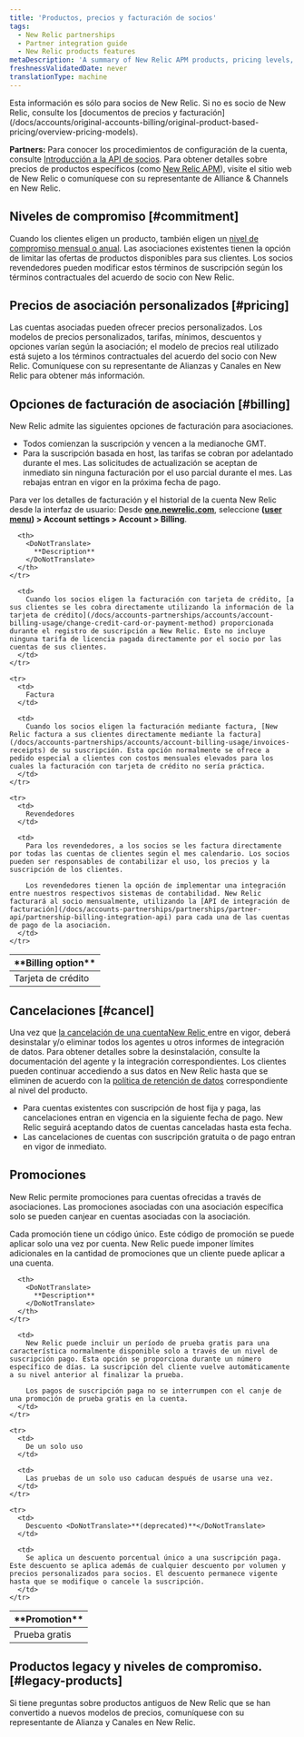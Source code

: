 ```yaml
---
title: 'Productos, precios y facturación de socios'
tags:
  - New Relic partnerships
  - Partner integration guide
  - New Relic products features
metaDescription: 'A summary of New Relic APM products, pricing levels, and billing options for partners and their customers.'
freshnessValidatedDate: never
translationType: machine
---
```


<Callout variant="important">
  Esta información es sólo para socios de New Relic. Si no es socio de New Relic, consulte los [documentos de precios y facturación](/docs/accounts/original-accounts-billing/original-product-based-pricing/overview-pricing-models).
</Callout>

<DoNotTranslate>**Partners:**</DoNotTranslate> Para conocer los procedimientos de configuración de la cuenta, consulte [Introducción a la API de socios](/docs/new-relic-partnerships/partner-integration-guide/partner-account-maintenance/partner-api). Para obtener detalles sobre precios de productos específicos (como [New Relic APM](http://newrelic.com/application-monitoring/pricing)), visite el sitio web de New Relic o comuníquese con su representante de Alliance & Channels en New Relic.

## Niveles de compromiso [#commitment]

Cuando los clientes eligen un producto, también eligen un [nivel de compromiso mensual o anual](/docs/accounts-partnerships/accounts/account-billing-usage/account-pricing-billing-options). Las asociaciones existentes tienen la opción de limitar las ofertas de productos disponibles para sus clientes. Los socios revendedores pueden modificar estos términos de suscripción según los términos contractuales del acuerdo de socio con New Relic.

## Precios de asociación personalizados [#pricing]

Las cuentas asociadas pueden ofrecer precios personalizados. Los modelos de precios personalizados, tarifas, mínimos, descuentos y opciones varían según la asociación; el modelo de precios real utilizado está sujeto a los términos contractuales del acuerdo del socio con New Relic. Comuníquese con su representante de Alianzas y Canales en New Relic para obtener más información.

## Opciones de facturación de asociación [#billing]

New Relic admite las siguientes opciones de facturación para asociaciones.

* Todos comienzan la suscripción y vencen a la medianoche GMT.
* Para la suscripción basada en host, las tarifas se cobran por adelantado durante el mes. Las solicitudes de actualización se aceptan de inmediato sin ninguna facturación por el uso parcial durante el mes. Las rebajas entran en vigor en la próxima fecha de pago.

Para ver los detalles de facturación y el historial de la cuenta New Relic desde la interfaz de usuario: Desde <DoNotTranslate>**[one.newrelic.com](https://one.newrelic.com/all-capabilities)**</DoNotTranslate>, seleccione <DoNotTranslate>**([user menu](/docs/accounts/accounts-billing/general-account-settings/intro-account-settings)) > Account settings > Account > Billing**</DoNotTranslate>.

<table>
  <thead>
    <tr>
      <th width={200}>
        <DoNotTranslate>
          **Billing option**
        </DoNotTranslate>
      </th>

      <th>
        <DoNotTranslate>
          **Description**
        </DoNotTranslate>
      </th>
    </tr>
  </thead>

  <tbody>
    <tr>
      <td>
        Tarjeta de crédito
      </td>

      <td>
        Cuando los socios eligen la facturación con tarjeta de crédito, [a sus clientes se les cobra directamente utilizando la información de la tarjeta de crédito](/docs/accounts-partnerships/accounts/account-billing-usage/change-credit-card-or-payment-method) proporcionada durante el registro de suscripción a New Relic. Esto no incluye ninguna tarifa de licencia pagada directamente por el socio por las cuentas de sus clientes.
      </td>
    </tr>

    <tr>
      <td>
        Factura
      </td>

      <td>
        Cuando los socios eligen la facturación mediante factura, [New Relic factura a sus clientes directamente mediante la factura](/docs/accounts-partnerships/accounts/account-billing-usage/invoices-receipts) de su suscripción. Esta opción normalmente se ofrece a pedido especial a clientes con costos mensuales elevados para los cuales la facturación con tarjeta de crédito no sería práctica.
      </td>
    </tr>

    <tr>
      <td>
        Revendedores
      </td>

      <td>
        Para los revendedores, a los socios se les factura directamente por todas las cuentas de clientes según el mes calendario. Los socios pueden ser responsables de contabilizar el uso, los precios y la suscripción de los clientes.

        Los revendedores tienen la opción de implementar una integración entre nuestros respectivos sistemas de contabilidad. New Relic facturará al socio mensualmente, utilizando la [API de integración de facturación](/docs/accounts-partnerships/partnerships/partner-api/partnership-billing-integration-api) para cada una de las cuentas de pago de la asociación.
      </td>
    </tr>
  </tbody>
</table>

## Cancelaciones [#cancel]

Una vez que [la cancelación de una cuentaNew Relic ](/docs/accounts-partnerships/accounts/account-maintenance/cancel-or-delete-your-new-relic-account)entre en vigor, deberá desinstalar y/o eliminar todos los agentes u otros informes de integración de datos. Para obtener detalles sobre la desinstalación, consulte la documentación del agente y la integración correspondientes. Los clientes pueden continuar accediendo a sus datos en New Relic hasta que se eliminen de acuerdo con la [política de retención de datos](/docs/accounts-partnerships/accounts/account-billing-usage/data-retention) correspondiente al nivel del producto.

* Para cuentas existentes con suscripción de host fija y paga, las cancelaciones entran en vigencia en la siguiente fecha de pago. New Relic seguirá aceptando datos de cuentas canceladas hasta esta fecha.
* Las cancelaciones de cuentas con suscripción gratuita o de pago entran en vigor de inmediato.

## Promociones

New Relic permite promociones para cuentas ofrecidas a través de asociaciones. Las promociones asociadas con una asociación específica solo se pueden canjear en cuentas asociadas con la asociación.

Cada promoción tiene un código único. Este código de promoción se puede aplicar solo una vez por cuenta. New Relic puede imponer límites adicionales en la cantidad de promociones que un cliente puede aplicar a una cuenta.

<table>
  <thead>
    <tr>
      <th width={200}>
        <DoNotTranslate>
          **Promotion**
        </DoNotTranslate>
      </th>

      <th>
        <DoNotTranslate>
          **Description**
        </DoNotTranslate>
      </th>
    </tr>
  </thead>

  <tbody>
    <tr>
      <td>
        Prueba gratis
      </td>

      <td>
        New Relic puede incluir un período de prueba gratis para una característica normalmente disponible solo a través de un nivel de suscripción pago. Esta opción se proporciona durante un número específico de días. La suscripción del cliente vuelve automáticamente a su nivel anterior al finalizar la prueba.

        Los pagos de suscripción paga no se interrumpen con el canje de una promoción de prueba gratis en la cuenta.
      </td>
    </tr>

    <tr>
      <td>
        De un solo uso
      </td>

      <td>
        Las pruebas de un solo uso caducan después de usarse una vez.
      </td>
    </tr>

    <tr>
      <td>
        Descuento <DoNotTranslate>**(deprecated)**</DoNotTranslate>
      </td>

      <td>
        Se aplica un descuento porcentual único a una suscripción paga. Este descuento se aplica además de cualquier descuento por volumen y precios personalizados para socios. El descuento permanece vigente hasta que se modifique o cancele la suscripción.
      </td>
    </tr>
  </tbody>
</table>

## Productos legacy y niveles de compromiso. [#legacy-products]

Si tiene preguntas sobre productos antiguos de New Relic que se han convertido a nuevos modelos de precios, comuníquese con su representante de Alianza y Canales en New Relic.